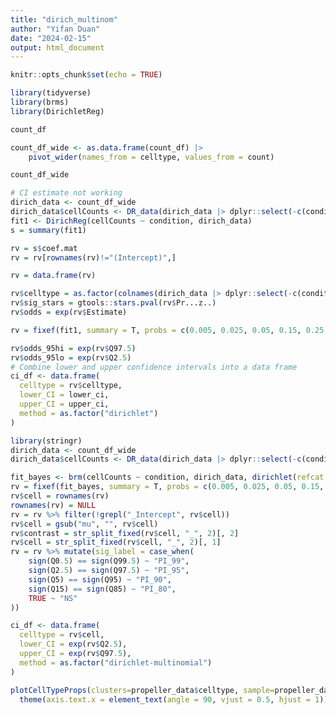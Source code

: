 ```yaml
---
title: "dirich_multinom"
author: "Yifan Duan"
date: "2024-02-15"
output: html_document
---
```


```r
knitr::opts_chunk$set(echo = TRUE)
```


```r
library(tidyverse)
library(brms)
library(DirichletReg)

count_df

count_df_wide <- as.data.frame(count_df) |> 
    pivot_wider(names_from = celltype, values_from = count)

count_df_wide
```

```r
# CI estimate not working 
dirich_data <- count_df_wide
dirich_data$cellCounts <- DR_data(dirich_data |> dplyr::select(-c(condition, sample)))
fit1 <- DirichReg(cellCounts ~ condition, dirich_data)
s = summary(fit1)

rv = s$coef.mat
rv = rv[rownames(rv)!="(Intercept)",]

rv = data.frame(rv)

rv$celltype = as.factor(colnames(dirich_data |> dplyr::select(-c(condition, sample, cellCounts))))
rv$sig_stars = gtools::stars.pval(rv$Pr...z..)
rv$odds = exp(rv$Estimate)

rv = fixef(fit1, summary = T, probs = c(0.005, 0.025, 0.05, 0.15, 0.25, 0.75, 0.85, 0.95, 0.975, 0.995)) %>% data.frame()

rv$odds_95hi = exp(rv$Q97.5)
rv$odds_95lo = exp(rv$Q2.5)
# Combine lower and upper confidence intervals into a data frame
ci_df <- data.frame(
  celltype = rv$celltype,
  lower_CI = lower_ci,
  upper_CI = upper_ci,
  method = as.factor("dirichlet")
)
```


```r
library(stringr)
dirich_data <- count_df_wide
dirich_data$cellCounts <- DR_data(dirich_data |> dplyr::select(-c(condition, sample)))

fit_bayes <- brm(cellCounts ~ condition, dirich_data, dirichlet(refcat = "Mono"), cores = 1, chains = 4)
rv = fixef(fit_bayes, summary = T, probs = c(0.005, 0.025, 0.05, 0.15, 0.25, 0.75, 0.85, 0.95, 0.975, 0.995)) %>% data.frame()
rv$cell = rownames(rv)
rownames(rv) = NULL
rv = rv %>% filter(!grepl("_Intercept", rv$cell))
rv$cell = gsub("mu", "", rv$cell)
rv$contrast = str_split_fixed(rv$cell, "_", 2)[, 2]
rv$cell = str_split_fixed(rv$cell, "_", 2)[, 1]
rv = rv %>% mutate(sig_label = case_when(
    sign(Q0.5) == sign(Q99.5) ~ "PI_99",
    sign(Q2.5) == sign(Q97.5) ~ "PI_95",
    sign(Q5) == sign(Q95) ~ "PI_90",
    sign(Q15) == sign(Q85) ~ "PI_80", 
    TRUE ~ "NS"
))

ci_df <- data.frame(
  celltype = rv$cell,
  lower_CI = exp(rv$Q2.5),
  upper_CI = exp(rv$Q97.5),
  method = as.factor("dirichlet-multinomial")
)

plotCellTypeProps(clusters=propeller_data$celltype, sample=propeller_data$condition) +
  theme(axis.text.x = element_text(angle = 90, vjust = 0.5, hjust = 1))
```

